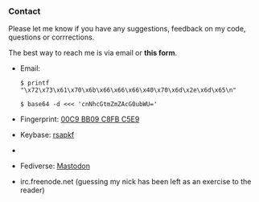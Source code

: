 
<Head title="Contact" />

### Contact

Please let me know if you have any suggestions, feedback on my code, questions or corrrections.

The best way to reach me is via email or __<Link to="/form">this form</Link>__.

- Email:
  
  `$ printf "\x72\x73\x61\x70\x6b\x66\x66\x66\x40\x70\x6d\x2e\x6d\x65\n"`

  `$ base64 -d <<< 'cnNhcGtmZmZAcG0ubWU='`

- Fingerprint: [00C9 BB09 C8FB C5E9](https://keybase.io/rsapkf)
- Keybase: [rsapkf](https://keybase.io/rsapkf)
- [ matrix ]: [@rowreduction:matrix.org](https://matrix.to/#/@rowreduction:matrix.org)
- Fediverse: [Mastodon](https://mastodon.social/@rsapkf)
- irc.freenode.net (guessing my nick has been left as an exercise to the reader)